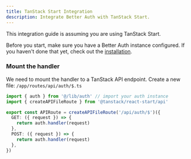 ```yaml
---
title: TanStack Start Integration
description: Integrate Better Auth with TanStack Start.
---
```


This integration guide is assuming you are using TanStack Start.

Before you start, make sure you have a Better Auth instance configured. If you haven't done that yet, check out the [installation](/docs/installation).

### Mount the handler

We need to mount the handler to a TanStack API endpoint.
Create a new file: `/app/routes/api/auth/$.ts`

```ts title="routes/api/auth/$.ts"
import { auth } from '@/lib/auth' // import your auth instance
import { createAPIFileRoute } from '@tanstack/react-start/api'

export const APIRoute = createAPIFileRoute('/api/auth/$')({
  GET: ({ request }) => {
    return auth.handler(request)
  },
  POST: ({ request }) => {
    return auth.handler(request)
  },
})
```